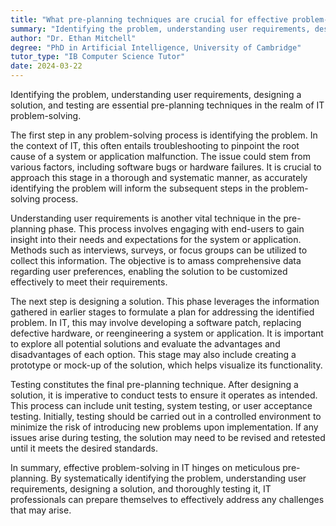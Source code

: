 ```yaml
---
title: "What pre-planning techniques are crucial for effective problem-solving in IT?"
summary: "Identifying the problem, understanding user requirements, designing a solution, and testing are crucial pre-planning techniques in IT problem-solving."
author: "Dr. Ethan Mitchell"
degree: "PhD in Artificial Intelligence, University of Cambridge"
tutor_type: "IB Computer Science Tutor"
date: 2024-03-22
---
```


Identifying the problem, understanding user requirements, designing a solution, and testing are essential pre-planning techniques in the realm of IT problem-solving.

The first step in any problem-solving process is identifying the problem. In the context of IT, this often entails troubleshooting to pinpoint the root cause of a system or application malfunction. The issue could stem from various factors, including software bugs or hardware failures. It is crucial to approach this stage in a thorough and systematic manner, as accurately identifying the problem will inform the subsequent steps in the problem-solving process.

Understanding user requirements is another vital technique in the pre-planning phase. This process involves engaging with end-users to gain insight into their needs and expectations for the system or application. Methods such as interviews, surveys, or focus groups can be utilized to collect this information. The objective is to amass comprehensive data regarding user preferences, enabling the solution to be customized effectively to meet their requirements.

The next step is designing a solution. This phase leverages the information gathered in earlier stages to formulate a plan for addressing the identified problem. In IT, this may involve developing a software patch, replacing defective hardware, or reengineering a system or application. It is important to explore all potential solutions and evaluate the advantages and disadvantages of each option. This stage may also include creating a prototype or mock-up of the solution, which helps visualize its functionality.

Testing constitutes the final pre-planning technique. After designing a solution, it is imperative to conduct tests to ensure it operates as intended. This process can include unit testing, system testing, or user acceptance testing. Initially, testing should be carried out in a controlled environment to minimize the risk of introducing new problems upon implementation. If any issues arise during testing, the solution may need to be revised and retested until it meets the desired standards.

In summary, effective problem-solving in IT hinges on meticulous pre-planning. By systematically identifying the problem, understanding user requirements, designing a solution, and thoroughly testing it, IT professionals can prepare themselves to effectively address any challenges that may arise.
    